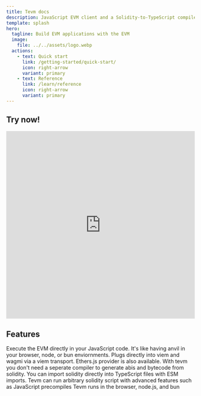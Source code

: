 ```yaml
---
title: Tevm docs
description: JavaScript EVM client and a Solidity-to-TypeScript compiler.
template: splash
hero:
  tagline: Build EVM applications with the EVM
  image:
    file: ../../assets/logo.webp
  actions:
    - text: Quick start
      link: /getting-started/quick-start/
      icon: right-arrow
      variant: primary
    - text: Reference
      link: /learn/reference
      icon: right-arrow
      variant: primary
---
```



## Try now!

<iframe frameborder="0" width="100%" height="500" src="https://stackblitz.com/~/github.com/evmts/tevm-vite-wagmi-example"></iframe>

## Features

<CardGrid>
	<Card title="EVM Client" icon="pencil">
		Execute the EVM directly in your JavaScript code. It's like having anvil in your browser, node, or bun enviornments.
	</Card>
	<Card title="Built as viem transport" icon="add-document">
		Plugs directly into viem and wagmi via a viem transport. Ethers.js provider is also available.
	</Card>
	<Card title="Solidity to TypeScript compiler" icon="setting">
		With tevm you don't need a seperate compiler to generate abis and bytecode from solidity. You can import solidity directly into TypeScript files with ESM imports.
	</Card>
	<Card title="Powerful scripting" icon="setting">
		Tevm can run arbitrary solidity script with advanced features such as JavaScript precompiles
	</Card>
	<Card title="Runs in all environments" icon="open-book">
		Tevm runs in the browser, node.js, and bun
	</Card>
</CardGrid>
